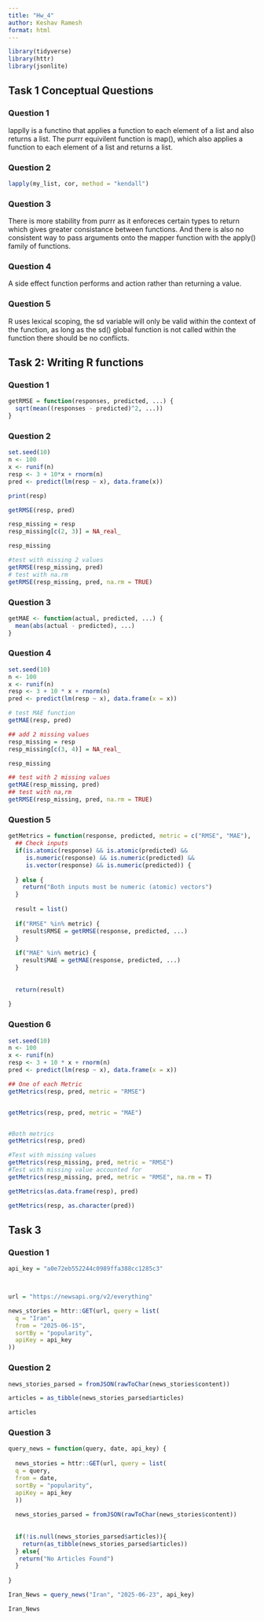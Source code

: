 ```yaml
---
title: "Hw_4"
author: Keshav Ramesh
format: html
---
```


```r
library(tidyverse)
library(httr)
library(jsonlite)
```

## Task 1 Conceptual Questions

### Question 1 
lapplly is a functino that applies a function to each element of a list and also returns a list. The purrr equivilent function is map(), which also applies a function to each element of a list and returns a list. 

### Question 2 

```r
lapply(my_list, cor, method = "kendall")
```

### Question 3

There is more stability from purrr as it enforeces certain types to return which gives greater consistance between functions. And there is also no consistent way to pass arguments onto the mapper function with the apply() family of functions. 

### Question 4
A side effect function performs and action rather than returning a value. 

###  Question 5
R uses lexical scoping, the sd variable will only be valid within the context of the function, as long as the sd() global function is not called within the function there should be no conflicts. 



\newpage
## Task 2: Writing R functions 

### Question 1

```r
getRMSE = function(responses, predicted, ...) {
  sqrt(mean((responses - predicted)^2, ...))
}
```

### Question 2
```r
set.seed(10)
n <- 100
x <- runif(n)
resp <- 3 + 10*x + rnorm(n)
pred <- predict(lm(resp ~ x), data.frame(x))

print(resp)
```

```r
getRMSE(resp, pred)
```
```r
resp_missing = resp
resp_missing[c(2, 3)] = NA_real_

resp_missing
```
```r
#test with missing 2 values
getRMSE(resp_missing, pred)
# test with na.rm 
getRMSE(resp_missing, pred, na.rm = TRUE)

```

### Question 3

```r
getMAE <- function(actual, predicted, ...) {
  mean(abs(actual - predicted), ...)
}
```


### Question 4

```r
set.seed(10)
n <- 100
x <- runif(n)
resp <- 3 + 10 * x + rnorm(n)
pred <- predict(lm(resp ~ x), data.frame(x = x))
```


```r
# test MAE function
getMAE(resp, pred)
```

```r
## add 2 missing values
resp_missing = resp
resp_missing[c(3, 4)] = NA_real_

resp_missing
```


```r

## test with 2 missing values
getMAE(resp_missing, pred)
## test with na,rm
getRMSE(resp_missing, pred, na.rm = TRUE)

```
### Question 5


```r
getMetrics = function(response, predicted, metric = c("RMSE", "MAE"), ...) {
  ## Check inputs
  if(is.atomic(response) && is.atomic(predicted) &&
     is.numeric(response) && is.numeric(predicted) &&
     is.vector(response) && is.numeric(predicted)) {
    
  } else {
    return("Both inputs must be numeric (atomic) vectors")
  }
  
  result = list()
  
  if("RMSE" %in% metric) {
    result$RMSE = getRMSE(response, predicted, ...)
  }
  
  if("MAE" %in% metric) {
    result$MAE = getMAE(response, predicted, ...)
  }
  
  
  return(result)
  
}
```

### Question 6

```r
set.seed(10)
n <- 100
x <- runif(n)
resp <- 3 + 10 * x + rnorm(n)
pred <- predict(lm(resp ~ x), data.frame(x = x))
```


```r
## One of each Metric
getMetrics(resp, pred, metric = "RMSE")


getMetrics(resp, pred, metric = "MAE")


#Both metrics
getMetrics(resp, pred)


```
```r
#Test with missing values 
getMetrics(resp_missing, pred, metric = "RMSE")
#Test with missing value accounted for 
getMetrics(resp_missing, pred, metric = "RMSE", na.rm = T)
```
```r
getMetrics(as.data.frame(resp), pred)

getMetrics(resp, as.character(pred))
```
\newpage
## Task 3

### Question 1

```r
api_key = "a0e72eb552244c0989ffa388cc1285c3"



url = "https://newsapi.org/v2/everything"

news_stories = httr::GET(url, query = list(
  q = "Iran",
  from = "2025-06-15",
  sortBy = "popularity",
  apiKey = api_key
))

```

### Question 2 

```r
news_stories_parsed = fromJSON(rawToChar(news_stories$content))

articles = as_tibble(news_stories_parsed$articles)

articles
```



### Question 3

```r
query_news = function(query, date, api_key) {
  
  news_stories = httr::GET(url, query = list(
  q = query,
  from = date,
  sortBy = "popularity",
  apiKey = api_key
  ))
  
  news_stories_parsed = fromJSON(rawToChar(news_stories$content))
  
  
  if(!is.null(news_stories_parsed$articles)){
    return(as_tibble(news_stories_parsed$articles))
  } else{
   return("No Articles Found") 
  }
  
}
```



```r
Iran_News = query_news("Iran", "2025-06-23", api_key)

Iran_News
```


```r

```













